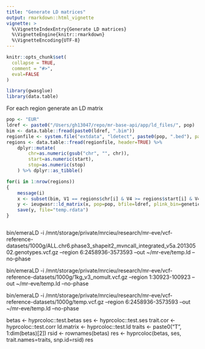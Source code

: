 ```yaml
---
title: "Generate LD matrices"
output: rmarkdown::html_vignette
vignette: >
  %\VignetteIndexEntry{Generate LD matrices}
  %\VignetteEngine{knitr::rmarkdown}
  %\VignetteEncoding{UTF-8}
---
```


```r
knitr::opts_chunk$set(
  collapse = TRUE,
  comment = "#>",
  eval=FALSE
)
```


```r
library(gwasglue)
library(data.table)
```

For each region generate an LD matrix

```r
pop <- "EUR"
ldref <- paste0("/Users/gh13047/repo/mr-base-api/app/ld_files/", pop)
bim <- data.table::fread(paste0(ldref, ".bim"))
regionfile <- system.file("extdata", "ldetect", paste0(pop, ".bed"), package="gwasglue")
regions <- data.table::fread(regionfile, header=TRUE) %>%
	dplyr::mutate(
		chr=as.numeric(gsub("chr", "", chr)),
		start=as.numeric(start),
		stop=as.numeric(stop)
	) %>% dplyr::as_tibble()

for(i in 1:nrow(regions))
{
	message(i)
	x <- subset(bim, V1 == regions$chr[i] & V4 >= regions$start[i] & V4 <= regions$stop[i])$V2
	y <- ieugwasr::ld_matrix(x, pop=pop, bfile=ldref, plink_bin=genetics.binaRies::get_plink_binary(), with_alleles=FALSE)
	save(y, file="temp.rdata")
}



```



bin/emeraLD -i /mnt/storage/private/mrcieu/research/mr-eve/vcf-reference-datasets/1000g/ALL.chr6.phase3_shapeit2_mvncall_integrated_v5a.20130502.genotypes.vcf.gz --region 6:2458936-3573593 --out ~/mr-eve/temp.ld --no-phase

bin/emeraLD -i /mnt/storage/private/mrcieu/research/mr-eve/vcf-reference-datasets/1000g/1kg_v3_nomult.vcf.gz --region 1:30923-100923 --out ~/mr-eve/temp.ld --no-phase


bin/emeraLD -i /mnt/storage/private/mrcieu/research/mr-eve/vcf-reference-datasets/1000g/temp.vcf.gz --region 6:2458936-3573593 --out ~/mr-eve/temp.ld --no-phase



betas <- hyprcoloc::test.betas
ses <- hyprcoloc::test.ses
trait.cor <- hyprcoloc::test.corr
ld.matrix <- hyprcoloc::test.ld
traits <- paste0("T", 1:dim(betas)[2])
rsid <- rownames(betas)
res <- hyprcoloc(betas, ses, trait.names=traits, snp.id=rsid)
res




